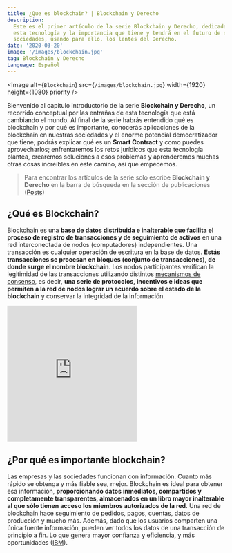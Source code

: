 ```yaml
---
title: ¿Que es blockchain? | Blockchain y Derecho
description:
  Este es el primer artículo de la serie Blockchain y Derecho, dedicada a comprender
  esta tecnología y la importancia que tiene y tendrá en el futuro de nuestras
  sociedades, usando para ello, los lentes del Derecho.
date: '2020-03-20'
image: '/images/blockchain.jpg'
tag: Blockchain y Derecho
Language: Español
---
```


<Image
  alt={`Blockchain`}
  src={`/images/blockchain.jpg`}
  width={1920}
  height={1080}
  priority
/>

Bienvenido al capítulo introductorio de la serie **Blockchain y Derecho**, un recorrido conceptual
por las entrañas de esta tecnología que está cambiando el mundo. Al final de la serie habrás
entendido qué es blockchain y por qué es importante, conocerás aplicaciones de la blockchain
en nuestras sociedades y el enorme potencial democratizador que tiene; podrás explicar qué es
un **Smart Contract** y como puedes aprovecharlos; enfrentaremos los retos jurídicos que esta
tecnología plantea, crearemos soluciones a esos problemas y aprenderemos muchas otras cosas
increíbles en este camino, así que empecemos.

> Para encontrar los artículos de la serie solo escribe **Blockchain y Derecho** en la barra de
> búsqueda en la sección de publicaciones ([Posts](https://cocodrilette.vercel.app/posts))

## ¿Qué es Blockchain?

Blockchain es una **base de datos distribuida e inalterable que facilita el proceso de registro
de transacciones y de seguimiento de activos** en una red interconectada de nodos (computadores)
independientes. Una transacción es cualquier operación de escritura en la base de datos. **Estás
transacciones se procesan en bloques (conjunto de transacciones), de donde surge el nombre
blockchain**. Los nodos participantes verifican la legitimidad de las transacciones utilizando
distintos [mecanismos de consenso](https://ethereum.org/en/developers/docs/consensus-mechanisms/#what-is-a-consensus-mechanism),
es decir, **una serie de protocolos, incentivos e ideas que permiten a la red de nodos lograr un
acuerdo sobre el estado de la blockchain** y conservar la integridad de la información.

<div style={{ margin: '20px 0' }}>
  <iframe
    width="auto"
    height="315"
    src="https://www.youtube.com/embed/Yn8WGaO__ak?"
    title="YouTube video player"
    frameborder="0"
    allow="accelerometer;  clipboard-write; encrypted-media; gyroscope; picture-in-picture"
    allowfullscreen
  ></iframe>
</div>

## ¿Por qué es importante blockchain?

Las empresas y las sociedades funcionan con información. Cuanto más rápido se obtenga y más fiable
sea, mejor. Blockchain es ideal para obtener esa información, **proporcionando datos inmediatos,
compartidos y completamente transparentes, almacenados en un libro mayor inalterable al que sólo
tienen acceso los miembros autorizados de la red**. Una red de blockchain hace seguimiento de
pedidos, pagos, cuentas, datos de producción y mucho más. Además, dado que los usuarios comparten
una única fuente información, pueden ver todos los datos de una transacción de principio a fin.
Lo que genera mayor confianza y eficiencia, y más oportunidades ([IBM](https://www.ibm.com/es-es/topics/what-is-blockchain)).
